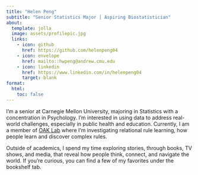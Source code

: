 ```yaml
---
title: "Helen Peng"
subtitle: "Senior Statistics Major | Aspiring Biostatistician"
about:
  template: jolla
  image: assets/profilepic.jpg
  links:
    - icon: github
      href: https://github.com/helenpeng04
    - icon: envelope
      href: mailto::hwpeng@andrew.cmu.edu
    - icon: linkedin
      href: https://www.linkedin.com/in/helenpeng04
      target: blank
format:
  html:
    toc: false
---
```


I’m a senior at Carnegie Mellon University, majoring in Statistics with a concentration in Psychology. I’m interested in using data to address real-world challenges, especially in public health and education. Currently, I am a member of [OAK Lab](https://www.theoaklab.org/) where I'm investigating relational rule learning, how people learn and discover complex rules.

Outside of academics, I spend my time exploring stories, through books, TV shows, and media, that reveal how people think, connect, and navigate the world. If you’re curious, you can find a few of my favorites under the bookshelf tab.
